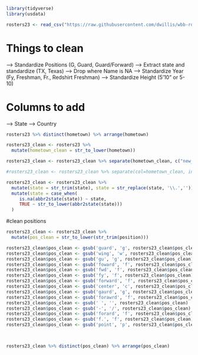 


```r

library(tidyverse)
library(usdata)

```


```r

rosters23 <- read_csv("https://raw.githubusercontent.com/dwillis/wbb-rosters/main/rosters_2022-23.csv")


```

# Things to clean
--> Standardize Positions (G, Guard, Guard/Forward)
--> Extract state and standardize (TX, Texas)
--> Drop where Name is NA
--> Standardize Year (Fy, Freshman, Fr., Redshirt Freshman)
--> Standardize Height (5'10" or 5-10)

# Columns to add
--> State
--> Country

```r

rosters23 %>% distinct(hometown) %>% arrange(hometown)

rosters23_clean <- rosters23 %>% 
  mutate(hometown_clean = str_to_lower(hometown))

rosters23_clean <- rosters23_clean %>% separate(hometown_clean, c("new_hometown", "state"), sep = ",", extra = "merge")

#rosters23_clean <- rosters23_clean %>% separate(col=hometown_clean, into-c("new_hometown", "state"), sep = ",", extra = "merge")

```

```r

rosters23_clean <- rosters23_clean %>% 
  mutate(state = str_trim(state), state = str_replace(state, '\\.','')) %>% 
  mutate(state = case_when(
     is.na(abbr2state(state)) ~ state,
     TRUE ~ str_to_lower(abbr2state(state)))
  )


```





#clean positions
```r


rosters23_clean <- rosters23_clean %>% 
  mutate(pos_clean = str_to_lower(str_trim(position)))

rosters23_clean$pos_clean <- gsub('guard', 'g', rosters23_clean$pos_clean)
rosters23_clean$pos_clean <- gsub('wing', 'w', rosters23_clean$pos_clean)
rosters23_clean$pos_clean <- gsub('gu', 'g', rosters23_clean$pos_clean)
rosters23_clean$pos_clean <- gsub('foward', 'f', rosters23_clean$pos_clean)
rosters23_clean$pos_clean <- gsub('fwd', 'f', rosters23_clean$pos_clean)
rosters23_clean$pos_clean <- gsub('fy', 'f', rosters23_clean$pos_clean)
rosters23_clean$pos_clean <- gsub('forward', 'f', rosters23_clean$pos_clean)
rosters23_clean$pos_clean <- gsub('center', 'c', rosters23_clean$pos_clean)
rosters23_clean$pos_clean <- gsub('gaurd', 'g', rosters23_clean$pos_clean)
rosters23_clean$pos_clean <- gsub('forawrd', 'f', rosters23_clean$pos_clean)
rosters23_clean$pos_clean <- gsub(' ', '', rosters23_clean$pos_clean)
rosters23_clean$pos_clean <- gsub('-', '/', rosters23_clean$pos_clean)
rosters23_clean$pos_clean <- gsub('forard', 'f', rosters23_clean$pos_clean)
rosters23_clean$pos_clean <- gsub('f.', 'f', rosters23_clean$pos_clean)
rosters23_clean$pos_clean <- gsub('point', 'p', rosters23_clean$pos_clean)

  

rosters23_clean %>% distinct(pos_clean) %>% arrange(pos_clean)


  

```


